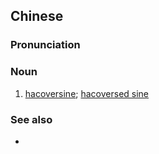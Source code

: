 {{also|半余矢}}
==Chinese==
{{zh-forms|s=半余矢|type=12}}

===Pronunciation===
{{zh-pron
|m=bànyúshǐ
|c=bun3 jyu4 ci2
|cat=n
}}

===Noun===
{{zh-noun}}

# {{lb|zh|trigonometry}} [[hacoversine]]; [[hacoversed sine]]

===See also===
* {{zh-l|三角函數}}